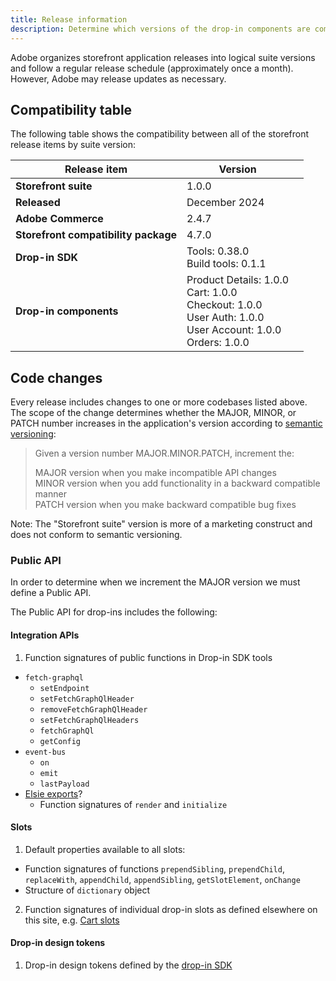 ```yaml
---
title: Release information
description: Determine which versions of the drop-in components are compatible with each other and with Adobe Commerce.
---
```


Adobe organizes storefront application releases into logical suite versions and follow a regular release schedule (approximately once a month). However, Adobe may release updates as necessary.

## Compatibility table

The following table shows the compatibility between all of the storefront release items by suite version:

| Release item | Version | |
|---|---|---|
| **Storefront suite** | 1.0.0 |
| **Released** | December 2024 |
| **Adobe Commerce** | 2.4.7 |
| **Storefront compatibility package** | 4.7.0 |
| **Drop-in SDK** | Tools: 0.38.0<br/>Build tools: 0.1.1 |
| **Drop-in components** | Product Details: 1.0.0<br/>Cart: 1.0.0<br/>Checkout: 1.0.0<br/>User Auth: 1.0.0<br/>User Account: 1.0.0<br/>Orders: 1.0.0 |

## Code changes

Every release includes changes to one or more codebases listed above. The scope of the change determines whether the MAJOR, MINOR, or PATCH number increases in the application's version according to [semantic versioning](https://semver.org/):

> Given a version number MAJOR.MINOR.PATCH, increment the:
> 
> MAJOR version when you make incompatible API changes  
> MINOR version when you add functionality in a backward compatible manner  
> PATCH version when you make backward compatible bug fixes  

Note: The "Storefront suite" version is more of a marketing construct and does not conform to semantic versioning.

### Public API

In order to determine when we increment the MAJOR version we must define a Public API.

The Public API for drop-ins includes the following:

#### Integration APIs

1. Function signatures of public functions in Drop-in SDK tools
  * `fetch-graphql`
    * `setEndpoint`
    * `setFetchGraphQlHeader`
    * `removeFetchGraphQlHeader`
    * `setFetchGraphQlHeaders`
    * `fetchGraphQl`
    * `getConfig`
  * `event-bus`
    * `on`
    * `emit`
    * `lastPayload`
  * [Elsie exports](https://git.corp.adobe.com/Commerce-Storefront/StorefrontSDK/blob/82df5ab3b9f23314c2b0816628c928b43643f74b/packages/elsie/src/lib/index.ts)?
    * Function signatures of `render` and `initialize`

#### Slots

1. Default properties available to all slots:
  * Function signatures of functions `prependSibling`, `prependChild`, `replaceWith`, `appendChild`, `appendSibling`, `getSlotElement`, `onChange`
  * Structure of `dictionary` object
2. Function signatures of individual drop-in slots as defined elsewhere on this site, e.g. [Cart slots](https://experienceleague.adobe.com/developer/commerce/storefront/dropins/cart/slots/)

#### Drop-in design tokens

1. Drop-in design tokens defined by the [drop-in SDK](https://experienceleague.adobe.com/developer/commerce/storefront/dropins/all/branding/#design-tokens)
